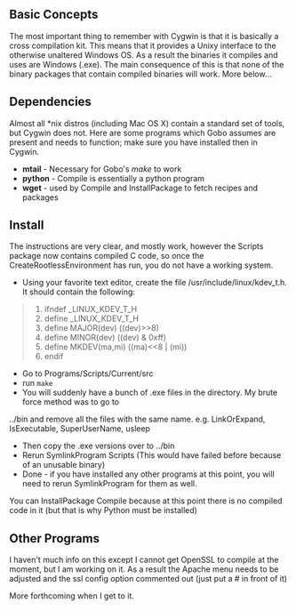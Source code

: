 ==Basic Concepts==
The most important thing to remember with Cygwin is that it is basically a cross compilation kit.
This means that it provides a Unixy interface to the otherwise unaltered Windows OS.
As a result the binaries it compiles and uses are Windows (.exe).  The main consequence of this is 
that none of the binary packages that contain compiled binaries will work.  More below...

==Dependencies==
Almost all *nix distros (including Mac OS X) contain a standard set of tools, but Cygwin does not.  Here are 
some programs which Gobo assumes are present and needs to function; make sure you have installed then in Cygwin.
* '''mtail''' - Necessary for Gobo's ''make'' to work
* '''python''' - Compile is essentially a python program
* '''wget''' - used by Compile and InstallPackage to fetch recipes and packages

==Install==

The instructions are very clear, and mostly work, however the Scripts package now contains 
compiled C code, so once the CreateRootlessEnvironment has run, you do not have a working system.
* Using your favorite text editor, create the file /usr/include/linux/kdev_t.h. It should contain the following:
<blockquote>
#ifndef _LINUX_KDEV_T_H <br/>
#define _LINUX_KDEV_T_H <br/>
#define MAJOR(dev)      ((dev)>>8) <br/>
#define MINOR(dev)      ((dev) & 0xff) <br/>
#define MKDEV(ma,mi)    ((ma)<<8 | (mi)) <br/>
#endif <br/>
</blockquote>
* Go to Programs/Scripts/Current/src
* run <code>make</code>
* You will suddenly have a bunch of .exe files in the directory.  My brute force method was to go to 
../bin and remove all the files with the same name. e.g. LinkOrExpand, IsExecutable, SuperUserName, usleep
* Then copy the .exe versions over to ../bin
* Rerun SymlinkProgram Scripts (This would have failed before because of an unusable binary)
* Done - if you have installed any other programs at this point, you will need to rerun SymlinkProgram for them as well.

You can InstallPackage Compile because at this point there is no compiled code in it (but that is why Python must be installed)

==Other Programs==
I haven't much info on this except I cannot get OpenSSL to compile at the moment, but I am working on it.
As a result the Apache menu needs to be adjusted and the ssl config option commented out (just put a # in front of it)

More forthcoming when I get to it.

{{Platforms}}
